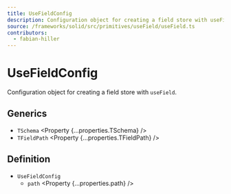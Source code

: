 ```yaml
---
title: UseFieldConfig
description: Configuration object for creating a field store with useField.
source: /frameworks/solid/src/primitives/useField/useField.ts
contributors:
  - fabian-hiller
---
```



# UseFieldConfig

Configuration object for creating a field store with <Link href="../useField/">`useField`</Link>.

## Generics

- `TSchema` <Property {...properties.TSchema} />
- `TFieldPath` <Property {...properties.TFieldPath} />

## Definition

- `UseFieldConfig`
  - `path` <Property {...properties.path} />
